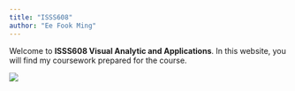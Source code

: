 ```yaml
---
title: "ISSS608"
author: "Ee Fook Ming"
---
```


Welcome to **ISSS608 Visual Analytic and Applications**. In this website, you will find my coursework prepared for the course.

![](images/clipboard-3544312950.png)
